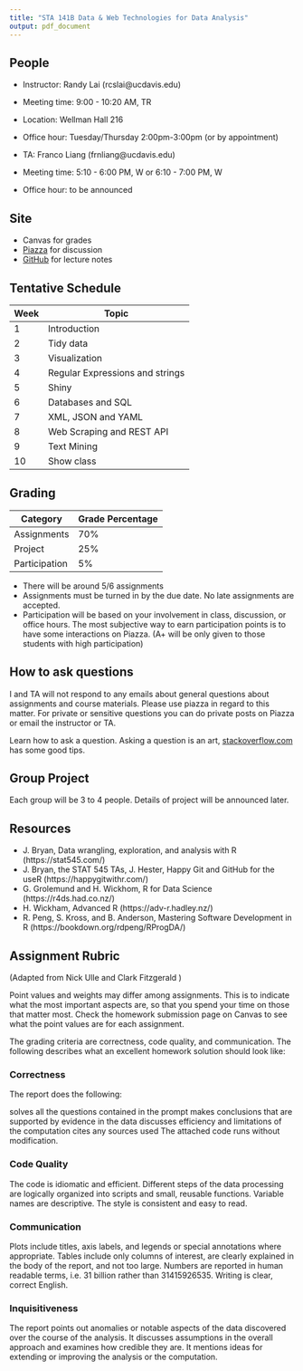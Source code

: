 ```yaml
---
title: "STA 141B Data & Web Technologies for Data Analysis"
output: pdf_document
---
```


## People

- Instructor: Randy Lai (rcslai@ucdavis.edu)
- Meeting time: 9:00 - 10:20 AM, TR
- Location: Wellman Hall 216
- Office hour: Tuesday/Thursday 2:00pm-3:00pm (or by appointment)

- TA: Franco Liang (frnliang@ucdavis.edu)
- Meeting time: 5:10 - 6:00 PM, W or 6:10 - 7:00 PM, W
- Office hour: to be announced


## Site

- Canvas for grades
- [Piazza](https://piazza.com/ucdavis/winter2020/sta141b) for discussion
- [GitHub](https://github.com/UCDavis-STA-141B-Winter-2020) for lecture notes

## Tentative Schedule


| Week   | Topic                           |
| ------ | ------                          |
| 1      | Introduction                    |
| 2      | Tidy data                       |
| 3      | Visualization                   |
| 4      | Regular Expressions and strings |
| 5      | Shiny                           |
| 6      | Databases and SQL               |
| 7      | XML, JSON and YAML              |
| 8      | Web Scraping and REST API       |
| 9      | Text Mining                     |
| 10     | Show class                      |

## Grading


| Category      | Grade Percentage |
| ---           | ----             |
| Assignments   | 70%              |
| Project       | 25%              |
| Participation | 5%               |

- There will be around 5/6 assignments
- Assignments must be turned in by the due date. No late assignments are accepted.
- Participation will be based on your involvement in class, discussion, or office hours. The most subjective way to earn participation points is to have some interactions on Piazza. (A+ will be only given to those students with high participation)


## How to ask questions

I and TA will not respond to any emails about general questions about assignments and course materials. Please use piazza in regard to this matter. For private or sensitive questions you can do private posts on Piazza or email the instructor or TA.

Learn how to ask a question. Asking a question is an art, [stackoverflow.com](https://stackoverflow.com/help/how-to-ask) has some good tips.

## Group Project

Each group will be 3 to 4 people. Details of project will be announced later.

## Resources

- J. Bryan, Data wrangling, exploration, and analysis with R (https://stat545.com/)
- J. Bryan, the STAT 545 TAs, J. Hester, Happy Git and GitHub for the useR (https://happygitwithr.com/)
- G. Grolemund and H. Wickhom, R for Data Science (https://r4ds.had.co.nz/)
- H. Wickham, Advanced R (https://adv-r.hadley.nz/)
<!-- - M. Grosser, H. Bumann and H. Wickham Advanced R Solutions (https://advanced-r-solutions.rbind.io/) -->
- R. Peng, S. Kross, and B. Anderson, Mastering Software Development in R (https://bookdown.org/rdpeng/RProgDA/)


## Assignment Rubric

(Adapted from Nick Ulle and Clark Fitzgerald )

Point values and weights may differ among assignments. This is to indicate what the most important aspects are, so that you spend your time on those that matter most. Check the homework submission page on Canvas to see what the point values are for each assignment.

The grading criteria are correctness, code quality, and communication. The following describes what an excellent homework solution should look like:

### Correctness

The report does the following:

solves all the questions contained in the prompt
makes conclusions that are supported by evidence in the data
discusses efficiency and limitations of the computation
cites any sources used
The attached code runs without modification.

### Code Quality

The code is idiomatic and efficient. Different steps of the data processing are logically organized into scripts and small, reusable functions. Variable names are descriptive. The style is consistent and easy to read.

### Communication

Plots include titles, axis labels, and legends or special annotations where appropriate. Tables include only columns of interest, are clearly explained in the body of the report, and not too large. Numbers are reported in human readable terms, i.e. 31 billion rather than 31415926535. Writing is clear, correct English.

### Inquisitiveness

The report points out anomalies or notable aspects of the data discovered over the course of the analysis. It discusses assumptions in the overall approach and examines how credible they are. It mentions ideas for extending or improving the analysis or the computation.
